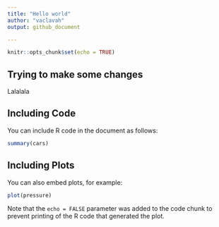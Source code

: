 ```yaml
---
title: "Hello world"
author: "vaclavah"
output: github_document

---
```


```r
knitr::opts_chunk$set(echo = TRUE)
```

## Trying to make some changes

Lalalala


## Including Code

You can include R code in the document as follows:

```r
summary(cars)
```

## Including Plots

You can also embed plots, for example:

```r
plot(pressure)
```

Note that the `echo = FALSE` parameter was added to the code chunk to prevent printing of the R code that generated the plot.
